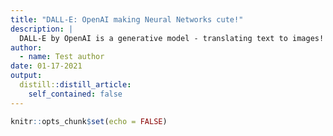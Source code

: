 ```yaml
---
title: "DALL-E: OpenAI making Neural Networks cute!"
description: |
  DALL-E by OpenAI is a generative model - translating text to images!
author:
  - name: Test author
date: 01-17-2021
output:
  distill::distill_article:
    self_contained: false
---
```



```r
knitr::opts_chunk$set(echo = FALSE)
```

<script src="https://utteranc.es/client.js"
        repo="tourdeml/comments"
        issue-term="og:title"
        label="comments"
        theme="github-light"
        crossorigin="anonymous"
        async>
</script>

